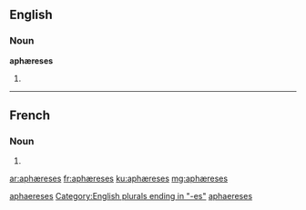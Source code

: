 {{also|aphaereses}}
==English==

===Noun===
'''aphæreses''' {{p}}

# {{plural of|aphæresis}}

[[Category:English terms spelled with Æ|aphaereses]]
[[Category:English plurals ending in "-es"]]

----
==French==

===Noun===
{{head|fr|plural}}

# {{plural of|aphærese|lang=fr}}


[[Category:French terms spelled with Æ|aphaereses]]

[[ar:aphæreses]]
[[fr:aphæreses]]
[[ku:aphæreses]]
[[mg:aphæreses]]